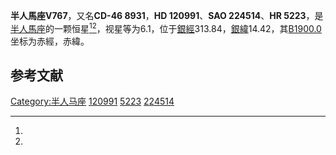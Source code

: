 {{Starbox begin
| name = 半人馬座V767
}}
{{Starbox observe
| epoch = [[J2000.0|J2000.0]]
| constell = [[半人馬座|半人馬座]]<ref name=SIMBAD>{{cite web
 | url=http://simbad.u-strasbg.fr/simbad/sim-id?Ident=HR+5223
 | title =Pulsating variable Star
 | publisher=Centre de Données astronomiques de Strasbourg
 | work=SIMBAD
 | accessdate=2012-07-13}}</ref><ref name=DATA>{{cite web
 | url=http://vizier.u-strasbg.fr/viz-bin/VizieR-5?-out.add=.&-source=5050&-corr=PK=HR&-out.max=9999&HR=5223
 | title=VizieR Detailed Page
 | accessdate=2012-07-13
 | archive-date=2016-03-04
 | archive-url=https://web.archive.org/web/20160304221206/http://vizier.u-strasbg.fr/viz-bin/VizieR-5?-out.add=.&-source=5050&-corr=PK=HR&-out.max=9999&HR=5223
 | dead-url=no
 }}</ref>
| 星官 = 
| ra = {{RA|13|53|56.9}}<ref name=SIMBAD /><ref name=DATA />
| dec = {{DEC|-47|7|41}}<ref name=SIMBAD /><ref name=DATA />
| appmag_v = 6.1<ref name=SIMBAD /><ref name=DATA />
}}
{{Starbox character
| class = B2IIIe<ref name=SIMBAD /><ref name=DATA />
| b-v = -0.07<ref name=SIMBAD /><ref name=DATA />
| u-b = -0.92<ref name=SIMBAD /><ref name=DATA />
| r-i = -0.1<ref name=SIMBAD /><ref name=DATA />
| variable = 
}}
{{Starbox astrometry
| radial_v = -0.92
| prop_mo_ra = -21
| parallax = 
| p_error = 
}}
{{Starbox catalog
| names =CD-46 8931，[[SAO星表|SAO]] 224514，[[HD星表|HD]] 120991，[[HR星表|HR]] 5223}}
{{Starbox reference |Simbad=HR+5223}}
{{Starbox end}}

'''半人馬座V767'''，又名'''CD-46 8931'''，'''HD 120991'''、'''SAO 224514'''、'''HR 5223'''，是[[半人馬座|半人馬座]]的一颗恒星<ref name=SIMBAD /><ref name=DATA />，视星等为6.1，位于[[銀道座標系|銀經]]313.84，[[銀道座標系|銀緯]]14.42，其[[B1900.0|B1900.0]]坐标为赤經{{RA|13|47|43.5}}，赤緯{{DEC|-46|14.42|6}}。

== 参考文献 ==
{{reflist}}

{{star-stub}}

{{半人馬座恒星}}
[[Category:半人马座|Category:半人马座]]
[[Category:HD和HDE天體|120991]]
[[Category:HR天體|5223]]
[[Category:SAO天體|224514]]